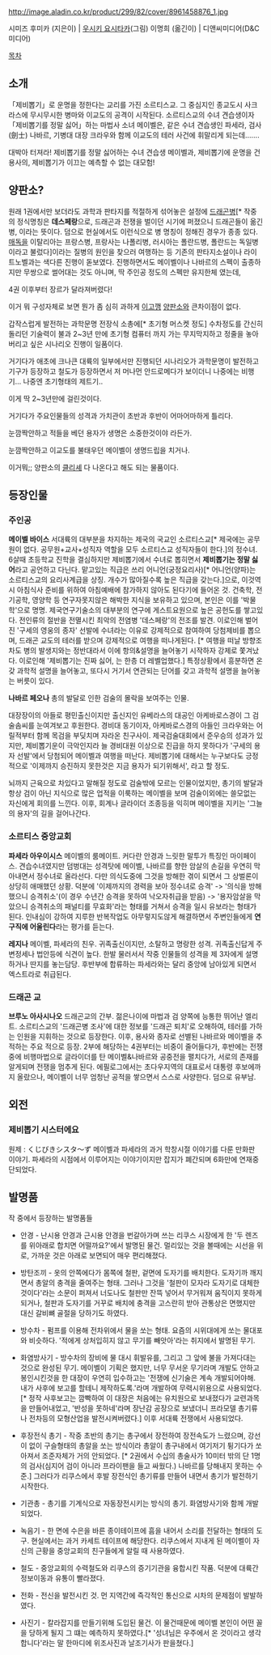 http://image.aladin.co.kr/product/299/82/cover/8961458876_1.jpg

시미즈 후미카 (지은이) | [[우시키 요시타카]](그림)
이명희 (옮긴이) | 디앤씨미디어(D&C미디어)



[[목차]]
== 소개 ==

「제비뽑기」로 운명을 정한다는 교리를 가진 소르티스교. 
그 중심지인 종교도시 사크라스에 무시무시한 병마와 이교도의 공격이 시작된다.
소르티스교의 수녀 견습생이자 「제비뽑기를 정말 싫어」하는 마법사 소녀 메이벨은, 같은 수녀 견습생인 파세라, 검사(劍士) 나바르, 기병대 대장 크라우와 함께 이교도의 테러 사건에 휘말리게 되는데…….

대박아 터져라!
제비뽑기를 정말 싫어하는 수녀 견습생 메이벨과, 
제비뽑기에 운명을 건 용사의, 
제비뽑기가 이끄는 예측할 수 없는 대모험!


== 양판소? ==

원래 1권에서만 보더라도 과학과 판타지를 적절하게 섞어놓은 설정에 [[드래곤병]][* 작중의 정식명칭은 '''데스페랑'''으로, 드래곤과 전쟁을 벌이던 시기에 퍼졌으니 드래곤들이 옮긴 병, 이라는 뜻이다. 덤으로 현실에서도 이런식으로 병 명칭이 정해진 경우가 종종 있다. [[매독]]을 이탈리아는 프랑스병, 프랑사는 나폴리병, 러시아는 폴란드병, 폴란드는 독일병이라고 불렀다]이라는 질병의 원인을 찾으러 여행하는 등 기존의 판타지소설이나 라이트노벨과는 색다른 진행이 돋보였다. 진행하면서도 메이벨이나 나바르의 스펙이 출종하지만 무쌍으로 썰어대는 것도 아니며, 딱 주인공 정도의 스펙만 유지한체 였는데,

4권 이후부터 장르가 달라져버렸다!

이거 뭐 구성자체로 보면 뭔가 좀 심히 과하게 [[이고깽]] [[양판소]]와 큰차이점이 없다.

갑작스럽게 발전하는 과학문명 전장식 소총에[* 초기형 머스켓 정도] 수차정도를 간신히 돌리던 기술력이 불과 2~3년 만에 초기형 컴퓨터 까지 가는 무지막지하고 정줄을 놓아버리고 싶은 시나리오 진행이 일품이다.

거기다가 애초에 크나큰 대륙의 일부에서만 진행되던 시나리오가 과학문명이 발전하고 기구가 등장하고 철도가 등장하면서 저 머나먼 안드로메다가 보이더니 나중에는 비행기... 나중엔 초기형태의 제트기..

이게 딱 2~3년만에 걸린것이다.


거기다가 주요인물들의 성격과 가치관이 초반과 후반이 어마어마하게 틀리다.

눈깜짝안하고 적들을 베던 용자가 생명은 소중한것이야 라든가.

눈깜짝안하고 이교도를 불태우던 메이벨이 생명드립을 치거나.

이거뭐;; 양판소의 [[클리셰]] 다 나온다고 해도 되는 물품이다.

== 등장인물 ==

=== 주인공 ===
'''메이벨 바이스'''
서대륙의 대부분을 차지하는 제국의 국교인 소르티스교[* 제국에는 공무원이 없다. 공무원+교사+성직자 역할을 모두 소르티스교 성직자들이 한다.]의 정수녀. 6살때 초등학교 진학을 결심하지만 제비뽑기에서 수녀로 뽑히면서 '''제비뽑기는 정말 싫어'''라고 공언하고 다닌다. 맡고있는 직급은 쓰리 어니언(궁정요리사)[* 어니언(양파)는 소르티스교의 요리사계급을 상징. 개수가 많아질수록 높은 직급을 갖는다.]으로, 이것역시 아침식사 준비를 위하여 아침예배에 참가하지 않아도 된다기에 들어온 것.
건축학, 전기공학, 영양학 등 연구자못지않은 해박한 지식을 보유하고 있으며, 본인은 이를 '박물학'으로 명명. 제국연구기술소의 대부분의 연구에 게스트요원으로 높은 공헌도를 쌓고있다.
전인류의 절반을 전멸시킨 최악의 전염병 '데스페랑'의 전조를 발견. 이로인해 벌어진 '구세의 영웅의 종자' 선발에 수녀라는 이유로 강제적으로 참여하여 당첨제비를 뽑으며, 드래곤 교도의 테러를 받으며 강제적으로 여행을 떠나게된다. [* 여행을 떠날 방향조차도 병의 발생지와는 정반대라서 이에 항의&설명을 늘어놓기 시작하자 강제로 쫓겨났다. 이로인해 '제비뽑기는 진짜 싫어, 는 한층 더 레벨업했다.]
특정상황에서 흥분하면 온갖 과학적 설명을 늘어놓고, 또다시 거기서 연관되는 단어를 갖고 과학적 설명을 늘어놓는 버릇이 있다.


'''나바르 페오나'''
총의 발달로 인한 검술의 몰락을 보여주는 인물.

대장장이의 아들로 평민출신이지만 출신지인 유베라스의 대공인 아케바로스경이 그 검술솜씨를 눈여겨보고 후원한다. 
경비대 동기이자, 아케바로스경의 아들인 크라우와는 어릴적부터 함께 목검을 부딪치며 자라온 친구사이.
제국검술대회에서 준우승의 성과가 있지만, 제비뽑기운이 극악인지라 늘 경비대원 이상으로 진급을 하지 못하다가 '구세의 용자 선발'에서 당첨되어 메이벨과 여행을 떠난다.
제비뽑기에 대해서는 누구보다도 긍정적으로 '이제까지 승진하지 못한것은 지금 용자가 되기위해서', 라고 할 정도.

뇌까지 근육으로 차있다고 말해질 정도로 검술밖에 모르는 인물이었지만, 총기의 발달과 항상 검이 아닌 지식으로 많은 업적을 이룩하는 메이벨을 보며 검술이외에는 쓸모없는 자신에게 회의를 느낀다.
이후, 회계나 글라이더 조종등을 익히며 메이벨을 지키는 '그늘의 용자'의 길을 걸어나간다.



=== 소르티스 중앙교회 ===

'''파세라 아우이시스'''
메이벨의 룸메이트. 커다란 안경과 느릿한 말투가 특징인 마이페이스.
견습수녀였지만 덤벙대는 성격탓에 메이벨, 나바르를 향한 암살의 손길을 우연히 막아내면서 정수녀로 올라선다.
다만 의식도중에 그것을 방해한 겪이 되면서 그 상벌론이 상당히 애매했던 상황. 덕분에 '이제까지의 경력을 보아 정수녀로 승격' -> '의식을 방해했으니 승격취소'(이 경우 수년간 승격을 못하여 낙오자취급을 받음) -> '용자암살을 막았으니 승격취소의 패널티를 무효화'라는 형태를 거쳐서 승격을 일시 유보라는 형태가 된다.
인내심이 강하여 지루한 반복작업도 아무렇지도않게 해결하면서 주변인들에게 '''연구직에 어울린다'''라는 평가를 듣는다.


'''레지나'''
메이벨, 파세라의 친우.
귀족출신이지만, 소탈하고 명랑한 성격.
귀족출신답게 주변정세나 법안등에 식견이 높다. 한발 물러서서 작중 인물들의 성격을 제 3자에게 설명하거나 딴지를 놓는담당. 후반부에 합류하는 파세라와는 달리 중앙에 남아있게 되면서 엑스트라로 취급된다.


=== 드래곤 교 ===
'''브루노 아사시나오'''
드래곤교의 간부. 젊은나이에 마법과 검 양쪽에 능통한 뛰어난 엘리트. 소르티스교의 '드래곤병 조사'에 대한 정보를 '드래곤 퇴치'로 오해하여, 테러를 가하는 인원을 지휘하는 것으로 등장한다. 이후, 용사와 종자로 선별된 나바르와 메이벨을 추적하는 주요 적으로 등장. 2부에 해당하는 4권부터는 비중이 줄어들다가, 후반에는 전쟁중에 비행마법으로 글라이더를 탄 메이벨&나바르와 공중전을 펼치다가, 서로의 존재를 알게되며 전쟁을 멈추게 된다. 에필로그에서는 초다우지역의 대표로서 대통령 후보에까지 올랐으나, 메이벨이 너무 엄청난 공적을 쌓으면서 스스로 사양한다. 덤으로 유부남.
== 외전 ==

=== 제비뽑기 시스터에요 ===
원제 : くじびきシスタ〜ず
메이벨과 파세라의 과거 학창시절 이야기를 다룬 만화판 이야기. 파세라의 시점에서 이루어지는 이야기이지만 잡지가 폐간되며 6화만에 연재중단되었다.


== 발명품 ==
작 중에서 등장하는 발명품들

* 안경 - 난시용 안경과 근시용 안경을 번갈아가며 쓰는 리쿠스 시장에게 한 '두 렌즈를 위아래로 합치면 어떨까요?'에서 발명된 물건. 멀리있는 것을 볼때에는 시선을 위로, 가까운 것은 아래로 보면되어 매우 편리해졌다.

* 방탄조끼 - 옷의 안쪽에다가 몸쪽에 철판, 겉면에 도자기를 배치한다. 도자기까 깨지면서 총알의 충격을 줄여주는 형태. 그러나 그것을 '철판이 모자라 도자기로 대체한 것이다'라는 소문이 퍼져서 너도나도 철판만 잔뜩 넣어서 무거워져 움직이지 못하게 되거나, 철판과 도자기를 거꾸로 배치에 충격을 고스란히 받아 관통상은 면했지만 대신 갈비뼈 골절을 당하기도 하였다.

* 방수차 - 펌프를 이용해 전차위에서 물을 쏘는 형태. 요즘의 시위대에게 쏘는 물대포와 비슷하다. '적에게 상처입히지 않고 무기를 빼앗아'라는 취지에서 발명된 무기.

* 화염방사기 - 방수차의 장비에 물 대시 휘발유를, 그리고 그 앞에 불을 가져다대는 것으로 완성된 무기. 메이벨이 기획은 했지만, 너무 무서운 무기라며 개발도 안하고 봉인시킨것을 한 대장이 우연히 입수하고는 '전쟁에 신기술은 계속 개발되어야해. 내가 사후에 보고를 할테니 제작하도록.'라며 개발하여 무력시위용으로 사용되었다.[* 정작 사후보고는 깜빡하여 이 대장은 처음에는 유치원으로 보내졌다가 교련과목을 만들어내었고, '반성을 못하네'라며 장난감 공장으로 보냈더니 프라모델 총기류나 전차등의 모형산업을 발전시켜버렸다.] 이후 서대륙 전쟁에서 사용되었다.

* 후장전식 총기 - 작중 초반의 총기는 총구에서 장전하여 장전속도가 느렸으며, 강선이 없이 구슬형태의 총알을 쏘는 방식이라 총알이 총구내에서 여기저기 튕기다가 쏘아져서 조준자체가 거의 안되었다. [* 2권에서 수십의 총술사가 10미터 밖의 단 1명의 검사(심지어 검이 아니라 프라이팬을 들고 싸웠다.) 나바르를 당해내지 못하는 수준.] 그러다가 리쿠스에서 후발 장전식인 총기류를 만들어 내면서 총기가 발전하기 시작한다.

* 기관총 - 총기를 기계식으로 자동장전시키는 방식의 총기. 화염방사기와 함께 개발되었다.

* 녹음기 - 한 면에 수은을 바른 종이테이프에 흠을 내어서 소리를 전달하는 형태의 도구. 현실에서는 과거 카세트 테이프에 해당한다. 리쿠스에서 지내게 된 메이벨이 자신의 근황을 중앙교회의 친구들에게 알릴 때 사용하였다.

* 철도 - 중앙교회의 수력철도와 리쿠스의 증기기관을 융합시킨 작품. 덕분에 대륙간 정보이동과 유통이 빨라졌다.

* 전화 - 전신을 발전시킨 것. 먼 지역간에 즉각적인 통신으로 시차의 문제점이 발발하였다.

* 사진기 - 칼라잡지를 만들기위해 도입된 물건. 이 물건때문에 메이벨 본인이 어떤 꼴을 당하게 될지 그 떄는 예측하지 못하였다.[* '성녀님은 우주에서 온 것이라고 생각합니다'라는 말 한마디에 위조사진과 날조기사가 판을쳤다.]
